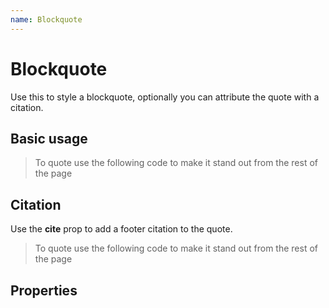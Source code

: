 ```yaml
---
name: Blockquote
---
```



# Blockquote

Use this to style a blockquote, optionally you can attribute the quote with a citation.

## Basic usage
<Playground>
    <Blockquote>
        To quote use the following code to make it stand out from the rest of the page
    </Blockquote>
</Playground>

## Citation
Use the **cite** prop to add a footer citation to the quote.
<Playground>
    <Blockquote cite="~ Greg">
        To quote use the following code to make it stand out from the rest of the page
    </Blockquote>
</Playground>

## Properties
<PropsTable of={Blockquote} />
